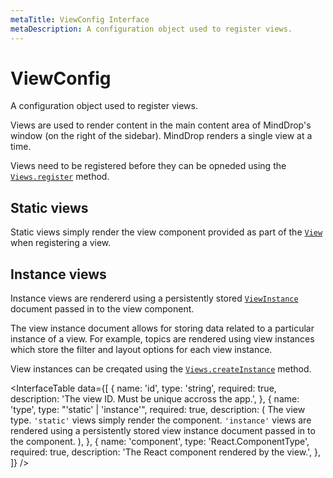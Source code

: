 ```yaml
---
metaTitle: ViewConfig Interface
metaDescription: A configuration object used to register views.
---
```


# ViewConfig

<Description>
  A configuration object used to register views.
</Description>

Views are used to render content in the main content area of MindDrop's window (on the right of the sidebar). MindDrop renders a single view at a time.

Views need to be registered before they can be opneded using the [`Views.register`](/docs/extensions/api/views#register) method.

## Static views

Static views simply render the view component provided as part of the [`View`](/docs/extensions/types/view) when registering a view.

## Instance views

Instance views are rendererd using a persistently stored [`ViewInstance`](/docs/extensions/types/view-instance) document passed in to the view component.

The view instance document allows for storing data related to a particular instance of a view. For example, topics are rendered using view instances which store the filter and layout options for each view instance.

View instances can be creqated using the [`Views.createInstance`](/docs/extensions/api/views#createinstanceview) method.

<InterfaceTable
  data={[
    {
      name: 'id',
      type: 'string',
      required: true,
      description: 'The view ID. Must be unique accross the app.',
    },
    {
      name: 'type',
      type: "'static' | 'instance'",
      required: true,
      description: (
        <span>
          The view type. <Code>'static'</Code> views simply render the
          component. <Code>'instance'</Code> views are rendered using
          a persistently stored view instance document passed in to
          the component.
        </span>
      ),
    },
    {
      name: 'component',
      type: 'React.ComponentType',
      required: true,
      description: 'The React component rendered by the view.',
    },
  ]}
/>
